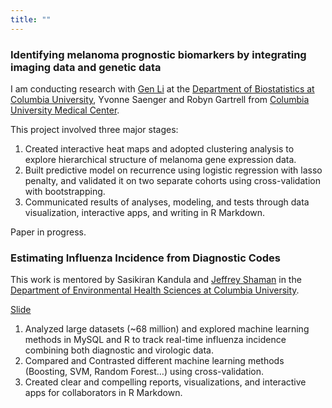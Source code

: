 ```yaml
---
title: ""
---
```


### Identifying melanoma prognostic biomarkers by integrating imaging data and genetic data


I am conducting research with [Gen Li](https://sites.google.com/view/ligen) at the [Department of Biostatistics at Columbia University](https://www.mailman.columbia.edu/become-student/departments/biostatistics), Yvonne Saenger and Robyn Gartrell from [Columbia University Medical Center](http://www.cumc.columbia.edu/).

This project involved three major stages:

1. Created interactive heat maps and adopted clustering analysis to explore hierarchical structure of melanoma gene expression data.
2. Built predictive model on recurrence using logistic regression with lasso penalty, and validated it on two separate cohorts using cross-validation with bootstrapping.
3.  Communicated results of analyses, modeling, and tests through data visualization, interactive apps, and writing in R Markdown.

Paper in progress. 

### Estimating Influenza Incidence from Diagnostic Codes

This work is mentored by Sasikiran Kandula and [Jeffrey Shaman](http://blogs.cuit.columbia.edu/jls106/) in the [Department of Environmental Health Sciences at Columbia University](https://www.mailman.columbia.edu/become-student/departments/environmental-health-sciences-ehs).

[Slide](https://jiayiji.github.io/P9120-Final-Project-Slide/Final_Project_Slide.html)

1. Analyzed large datasets (~68 million) and explored machine learning methods in MySQL and R  to track real-time influenza incidence combining both diagnostic and virologic data.
2. Compared and Contrasted different machine learning methods (Boosting, SVM, Random Forest...) using cross-validation.
3. Created clear and compelling reports, visualizations, and interactive apps for collaborators in R Markdown.